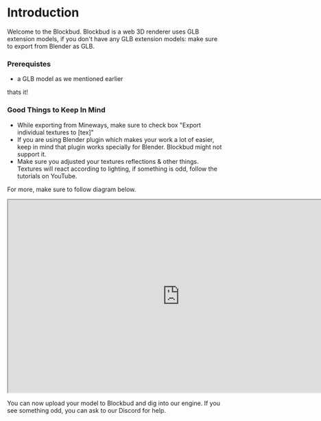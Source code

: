 # Introduction
 
Welcome to the Blockbud. Blockbud is a web 3D renderer uses GLB extension models, if you don't have any GLB extension models: make sure to export from Blender as GLB.

### Prerequistes
* a GLB model as we mentioned earlier

thats it!

### Good Things to Keep In Mind
* While exporting from Mineways, make sure to check box "Export individual textures to [tex]"
* If you are using Blender plugin which makes your work a lot of easier, keep in mind that plugin works specially for Blender. Blockbud might not support it.
* Make sure you adjusted your textures reflections & other things. Textures will react according to lighting, if something is odd, follow the tutorials on YouTube.

For more, make sure to follow diagram below.

<iframe width="800" height="450" src="https://www.figma.com/embed?embed_host=share&url=https%3A%2F%2Fwww.figma.com%2Ffile%2FZQYYxjAMLuo4keuw1EuseD%2FBlockbud---Get-Started%3Ft%3DZl0y4wS9DvXNOxsh-1" allowfullscreen></iframe>

You can now upload your model to Blockbud and dig into our engine. If you see something odd, you can ask to our Discord for help. 

